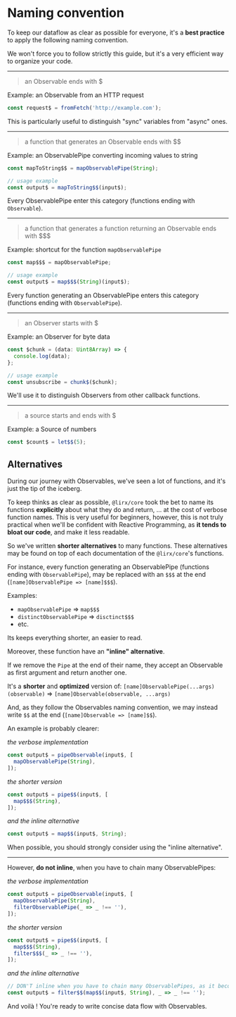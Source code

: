 # Naming convention

To keep our dataflow as clear as possible for everyone, it's a **best practice** to apply the following naming convention.

We won't force you to follow strictly this guide, but it's a very efficient way to organize your code.

---

> an Observable ends with $

Example: an Observable from an HTTP request

```ts
const request$ = fromFetch('http://example.com');
```

This is particularly useful to distinguish "sync" variables from "async" ones.

---

> a function that generates an Observable ends with $$

Example: an ObservablePipe converting incoming values to string

```ts
const mapToString$$ = mapObservablePipe(String);

// usage example
const output$ = mapToString$$(input$);
```

Every ObservablePipe enter this category (functions ending with `Observable`).

---

> a function that generates a function returning an Observable ends with $$$

Example: shortcut for the function `mapObservablePipe`

```ts
const map$$$ = mapObservablePipe;

// usage example
const output$ = map$$$(String)(input$);
```

Every function generating an ObservablePipe enters this category (functions ending with `ObservablePipe`).

---

> an Observer starts with $

Example: an Observer for byte data

```ts
const $chunk = (data: Uint8Array) => {
  console.log(data);
};

// usage example
const unsubscribe = chunk$($chunk);
```

We'll use it to distinguish Observers from other callback functions.

---

> a source starts and ends with $

Example: a Source of numbers

```ts
const $count$ = let$$(5);
```

## Alternatives

During our journey with Observables, we've seen a lot of functions, and it's just the tip of the iceberg.

To keep thinks as clear as possible, `@lirx/core` took the bet to name its functions **explicitly** about what they do and return,
... at the cost of verbose function names.
This is very useful for beginners, however, this is not truly practical when we'll be confident with Reactive Programming,
as **it tends to bloat our code**, and make it less readable.

So we've written **shorter alternatives** to many functions.
These alternatives may be found on top of each documentation of the `@lirx/core`'s functions.

For instance, every function generating an ObservablePipe (functions ending with `ObservablePipe`),
may be replaced with an `$$$` at the end (`[name]ObservablePipe => [name]$$$`).

Examples:

- `mapObservablePipe` => `map$$$`
- `distinctObservablePipe` => `disctinct$$$`
- etc.

Its keeps everything shorter, an easier to read.

Moreover, these function have an **"inline" alternative**.

If we remove the `Pipe` at the end of their name, they accept an Observable as first argument and return another one.

It's a **shorter** and **optimized** version of: `[name]ObservablePipe(...args)(observable)` => `[name]Observable(observable, ...args)`

And, as they follow the Observables naming convention, we may instead write `$$` at the end (`[name]Observable => [name]$$`).

An example is probably clearer:

*the verbose implementation*

```ts
const output$ = pipeObservable(input$, [
  mapObservablePipe(String),
]);
```

*the shorter version*

```ts
const output$ = pipe$$(input$, [
  map$$$(String),
]);
```

*and the inline alternative*

```ts
const output$ = map$$(input$, String);
```

When possible, you should strongly consider using the "inline alternative".

---

However, **do not inline**, when you have to chain many ObservablePipes:

*the verbose implementation*

```ts
const output$ = pipeObservable(input$, [
  mapObservablePipe(String),
  filterObservablePipe(_ => _ !== ''),
]);
```

*the shorter version*

```ts
const output$ = pipe$$(input$, [
  map$$$(String),
  filter$$$(_ => _ !== ''),
]);
```

*and the inline alternative*

```ts
// DON'T inline when you have to chain many ObservablePipes, as it becomes unreadable !
const output$ = filter$$(map$$(input$, String), _ => _ !== '');
```


And voilà ! You're ready to write concise data flow with Observables.
